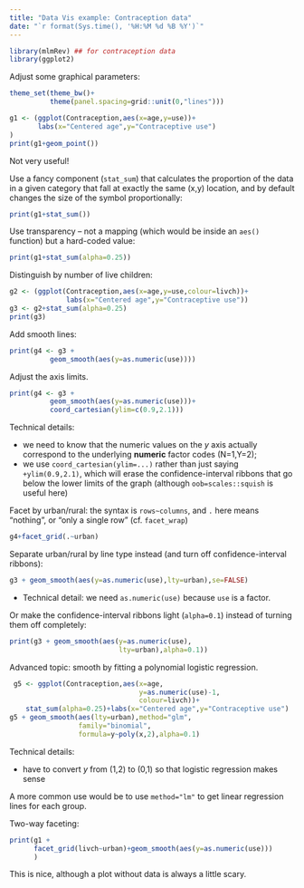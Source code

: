 ```yaml
---
title: "Data Vis example: Contraception data"
date: "`r format(Sys.time(), '%H:%M %d %B %Y')`"
---
```



```r
library(mlmRev) ## for contraception data
library(ggplot2)
```

Adjust some graphical parameters:
```r
theme_set(theme_bw()+
          theme(panel.spacing=grid::unit(0,"lines")))
```

```r
g1 <- (ggplot(Contraception,aes(x=age,y=use))+
       labs(x="Centered age",y="Contraceptive use")
)
print(g1+geom_point())
```

Not very useful!

Use a fancy component (`stat_sum`) that calculates the proportion of the data in a given category that fall at exactly the same (x,y) location, and by default changes the size of the symbol proportionally:

```r
print(g1+stat_sum())
```

Use transparency -- not a mapping (which would be inside an `aes()` function) but a hard-coded value:

```r
print(g1+stat_sum(alpha=0.25))
```

Distinguish by number of live children:
```r
g2 <- (ggplot(Contraception,aes(x=age,y=use,colour=livch))+
              labs(x="Centered age",y="Contraceptive use"))
g3 <- g2+stat_sum(alpha=0.25)
print(g3)
```

Add smooth lines: 
```r
print(g4 <- g3 +
          geom_smooth(aes(y=as.numeric(use))))
```

Adjust the axis limits. 
```r
print(g4 <- g3 +
          geom_smooth(aes(y=as.numeric(use)))+
          coord_cartesian(ylim=c(0.9,2.1)))
```

Technical details:

- we need to know that the numeric values on the $y$ axis actually correspond to the underlying **numeric** factor codes (N=1,Y=2);
- we use `coord_cartesian(ylim=...)` rather than just saying `+ylim(0.9,2.1)`, which will erase the confidence-interval ribbons that go below the lower limits of the graph (although `oob=scales::squish` is useful here)

Facet by urban/rural: the syntax is `rows~columns`, and `.` here means "nothing", or "only a single row" (cf. `facet_wrap`)

```r
g4+facet_grid(.~urban) 
```

Separate urban/rural by line type instead (and turn off confidence-interval ribbons): 
```r
g3 + geom_smooth(aes(y=as.numeric(use),lty=urban),se=FALSE)
```

- Technical detail: we need `as.numeric(use)` because `use` is a factor.

Or make the confidence-interval ribbons light (`alpha=0.1`) instead of turning them off completely:

```r
print(g3 + geom_smooth(aes(y=as.numeric(use),
                           lty=urban),alpha=0.1))
```

Advanced topic: smooth by fitting a polynomial logistic regression.
```r
 g5 <- ggplot(Contraception,aes(x=age,
                                y=as.numeric(use)-1,
                                colour=livch))+
    stat_sum(alpha=0.25)+labs(x="Centered age",y="Contraceptive use")
g5 + geom_smooth(aes(lty=urban),method="glm",
                 family="binomial",
                 formula=y~poly(x,2),alpha=0.1)
```

Technical details:

- have to convert $y$ from (1,2) to (0,1) so that logistic regression makes sense

A more common use would be to use `method="lm"` to get linear
regression lines for each group.

Two-way faceting: 
```r
print(g1 +
      facet_grid(livch~urban)+geom_smooth(aes(y=as.numeric(use)))
      )
```

This is nice, although a plot without data is always a little
scary.
